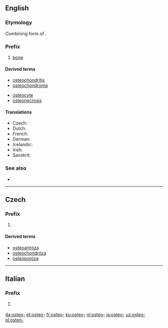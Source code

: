 ==English==

===Etymology===
Combining form of {{etyl|grc|en}} {{term|ὀστέον||bone|lang=grc}}.

===Prefix===
{{en-prefix}}

# [[bone]]

====Derived terms====
{{prefixsee|en}}
{{rel-top|Terms derived from the prefix ''osteo-''}}
* [[osteochondritis]]
* [[osteochondroma]]
{{rel-mid}}
* [[osteocyte]]
* [[osteonecrosis]]
{{rel-bottom}}

====Translations====
{{trans-top|bone}}
* Czech: {{t|cs|osteo-}}
* Dutch: {{t|nl|osteo}}
* French: {{t+|fr|ostéo-}}
* German: {{t|de|Osteo-}}
* Icelandic: {{t|is|Bein-}}
* Irish: {{t|ga|oisté-}}
* Sanskrit: {{t|sa|अस्थि|n|tr=asthi|sc=Deva}}
{{trans-mid}}
{{trans-bottom}}

===See also===
* {{projectlink|wikipedia|List of diseases starting with O#Osteo}}

----

==Czech==

===Prefix===
{{cs-pref}}

# {{l/en|osteo-}}

====Derived terms====
* [[osteoartróza]] {{g|f}}
* [[osteochondróza]] {{g|f}}
* [[osteoporóza]] {{g|f}}

----

==Italian==

===Prefix===
{{head|it|prefix}}

# {{context|anatomy|lang=it}} {{l/en|osteo-}}

[[da:osteo-]]
[[et:osteo-]]
[[fr:osteo-]]
[[ku:osteo-]]
[[nl:osteo-]]
[[ja:osteo-]]
[[uz:osteo-]]
[[pl:osteo-]]